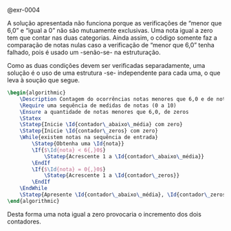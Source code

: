 <!-- Erro em contagem de notas nulas e < 6 -->
::: {#sol-0004}
@exr-0004

A solução apresentada não funciona porque as verificações de "menor que 6,0" e "igual a 0" não são mutuamente exclusivas. Uma nota igual a zero tem que contar nas duas categorias. Ainda assim, o código somente faz a comparação de notas nulas caso a verificação de "menor que 6,0" tenha falhado, pois é usado um -senão-se- na estruturação.

Como as duas condições devem ser verificadas separadamente, uma solução é o uso de uma estrutura -se- independente para cada uma, o que leva à soução que segue.

```latex {.pseudocode}
\begin{algorithmic}
    \Description Contagem do ocorrências notas menores que 6,0 e de notas~0,0
    \Require uma sequência de medidas de notas (0 a 10)
    \Ensure a quantidade de notas menores que 6,0, de zeros
    \Statex
    \Statep{Inicie \Id{contador\_abaixo\_média} com zero}
    \Statep{Inicie \Id{contador\_zeros} com zero}
    \While{existem notas na sequência de entrada}
        \Statep{Obtenha uma \Id{nota}}
        \If{$\Id{nota} < 6{,}0$}
            \Statep{Acrescente 1 a \Id{contador\_abaixo\_média}}
        \EndIf
        \If{$\Id{nota} = 0{,}0$}
            \Statep{Acrescente 1 a \Id{contador\_zeros}}
        \EndIf
    \EndWhile
    \Statep{Apresente \Id{contador\_abaixo\_média}, \Id{contador\_zeros}}
\end{algorithmic}
```

Desta forma uma nota igual a zero provocaria o incremento dos dois contadores.
:::